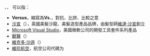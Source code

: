 {{lang|en|'''VS'''}}、{{lang|en|'''Vs'''}}、{{lang|en|'''vs'''}} 可以指：
* '''Versus'''，縮寫為'''Vs.'''，對抗、比拼、比較之意
* [[沙宣|沙宣]]（{{lang|en|Vidal Sassoon}}），英國美髮沙龍、美髮造型產品品牌，由髮型師[[維達·沙宣|維達·沙宣]]創立
* [[Microsoft_Visual_Studio|Microsoft Visual Studio]]，美國微軟公司的開發工具套件系列產品
* [[獸醫|獸醫]]（{{lang|en|Veterinary Surgeon}}）
* [[維克多·沙遜|維克多·沙遜]]（{{lang|en|Sir Victor Sassoon}}）
* [[維珍航空|維珍航空]]，{{lang|en|IATA}}航空公司代碼为{{lang|en|VS}}

{{disambig|cat=二字拉丁字母縮寫消歧義}}